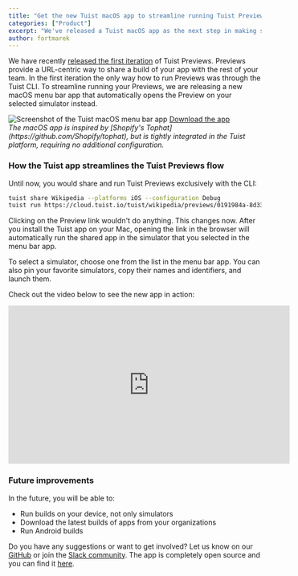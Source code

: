 ```yaml
---
title: "Get the new Tuist macOS app to streamline running Tuist Previews."
categories: ["Product"]
excerpt: "We've released a Tuist macOS app as the next step in making sharing your apps a joyful experience."
author: fortmarek
---
```



We have recently [released the first iteration](../06/url-centric-collaboration) of Tuist Previews. Previews provide a URL-centric way to share a build of your app with the rest of your team. In the first iteration the only way how to run Previews was through the Tuist CLI. To streamline running your Previews, we are releasing a new macOS menu bar app that automatically opens the Preview on your selected simulator instead.

<div class="flex gap-0 flex-col items-center m-0">
  <Image
    class="m-0 w-[300px]"
    src={menuBarApp}
    alt="Screenshot of the Tuist macOS menu bar app"
  />
  <a class="m-0 no-underline" href="https://cloud.tuist.io/download">
    Download the app
  </a>
</div>

<em>
  The macOS app is inspired by [Shopify's
  Tophat](https://github.com/Shopify/tophat), but is tightly integrated in the
  Tuist platform, requiring no additional configuration.
</em>

### How the Tuist app streamlines the Tuist Previews flow

Until now, you would share and run Tuist Previews exclusively with the CLI:

```sh
tuist share Wikipedia --platforms iOS --configuration Debug
tuist run https://cloud.tuist.io/tuist/wikipedia/previews/0191984a-8d33-754d-806b-bfecfd65f1c9
```

Clicking on the Preview link wouldn't do anything. This changes now. After you install the Tuist app on your Mac, opening the link in the browser will automatically run the shared app in the simulator that you selected in the menu bar app.

To select a simulator, choose one from the list in the menu bar app. You can also pin your favorite simulators, copy their names and identifiers, and launch them.

Check out the video below to see the new app in action:

<iframe
  title="Tuist macOS app: Streamline runinng Tuist Previews"
  width="560"
  height="315"
  src="https://videos.tuist.io/videos/embed/09ef419a-7398-4fed-b848-0234ae0b8738"
  frameborder="0"
  allowfullscreen=""
  sandbox="allow-same-origin allow-scripts allow-popups allow-forms"
></iframe>

### Future improvements

In the future, you will be able to:

- Run builds on your device, not only simulators
- Download the latest builds of apps from your organizations
- Run Android builds

Do you have any suggestions or want to get involved? Let us know on our [GitHub](https://github.com/tuist/tuist/discussions) or join the [Slack community](https://slack.tuist.io/). The app is completely open source and you can find it [here](https://github.com/tuist/tuist/tree/main/app).

